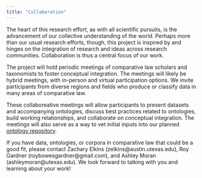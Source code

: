 ```yaml
---
title: "Collaboration"
---
```


The heart of this research effort, as with all scientific pursuits, is the advancement of our collective understanding of the world. Perhaps more than our usual research efforts, though, this project is inspired by and hinges on the integration of research and ideas across research communities. Collaboration is thus a central focus of our work.

The project will hold periodic meetings of comparative law scholars and taxonomists to foster conceptual integration. The meetings will likely be hybrid meetings, with in-person and virtual participation options. We invite participants from diverse regions and fields who produce or classify data in many areas of comparative law. 

These collaboreative meetings will allow participants to present datasets and accompanying ontologies, discuss best practices related to ontologies, build working relationships, and collaborate on conceptual integration. The meetings will also serve as a way to vet initial inputs into our planned [ontology repository](https://conceptintegration.github.io/ontology_repository.html).

If you have data, ontologies, or corpora in comparative law that could be a good fit, please contact Zachary Elkins (zelkins@austin.utexas.edu), Roy Gardner (roybowesgardner@gmail.com), and Ashley Moran (ashleymoran@utexas.edu). We look forward to talking with you and learning about your work!
